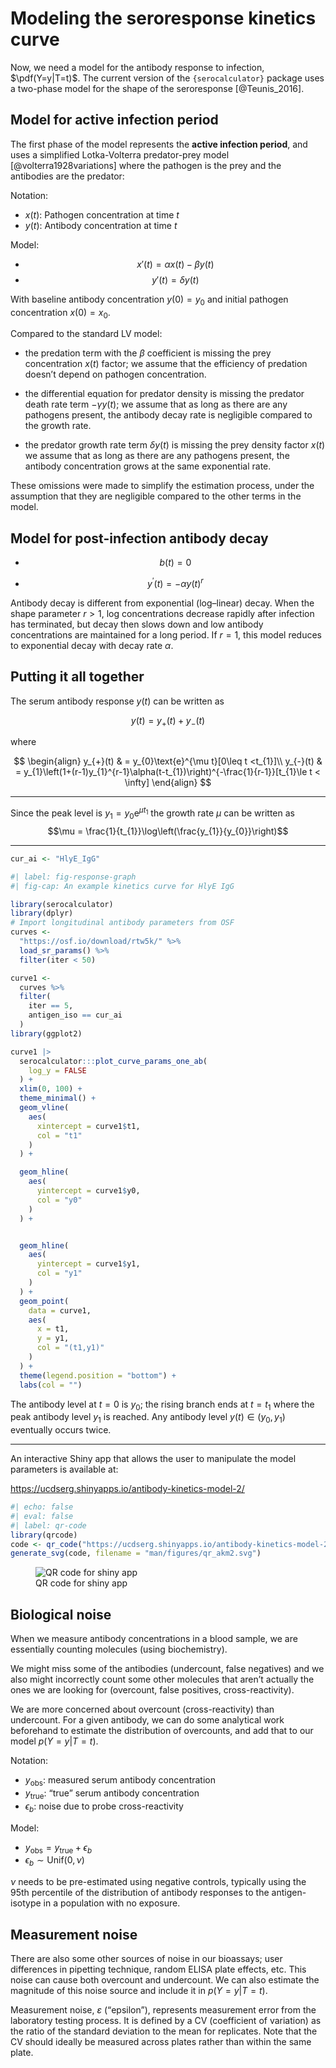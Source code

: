 # Modeling the seroresponse kinetics curve

::: notes
Now, we need a model for the antibody response to infection, $\pdf(Y=y|T=t)$.
The current version of the `{serocalculator}` package uses
a two-phase model for
the shape of the seroresponse [@Teunis_2016].
:::

## Model for active infection period {.smaller}

::: notes
The first phase of the model represents the **active infection period**,
and uses a simplified Lotka-Volterra predator-prey model
[@volterra1928variations]
where the pathogen is the prey and the antibodies are the predator:
:::

Notation:

* $x(t)$: Pathogen concentration at time $t$ 
* $y(t)$: Antibody concentration at time $t$ 

Model: 

* $$x'(t) = \alpha x(t) - \beta y(t)$$
* $$y'(t) = \delta y(t)$$

::: notes
With baseline antibody concentration $y(0) = y_{0}$ and
initial pathogen concentration
$x(0) = x_{0}$.
:::

::: notes
Compared to the standard LV model:

* the predation term with the $\beta$ coefficient is missing
the prey concentration $x(t)$ factor;
we assume that the efficiency of predation
doesn't depend on pathogen concentration.

* the differential equation for predator density is missing
the predator death rate term
$-\gamma y(t)$; we assume that as long as there are any pathogens present,
the antibody decay rate is negligible compared to the growth rate.

* the predator growth rate term $\delta y(t)$ is missing
the prey density factor $x(t)$
we assume that as long as there are any pathogens present,
the antibody concentration grows at the same exponential rate.

These omissions were made to simplify the estimation process,
under the assumption that they are negligible
compared to the other terms in the model.

:::

## Model for post-infection antibody decay

* $$b(t) = 0$$

* $$y^{\prime}(t) = -\alpha y(t)^r$$

::: notes
Antibody decay is different from exponential (log--linear) decay. 
When the shape parameter $r > 1$,
log concentrations decrease rapidly after infection has terminated,
but decay then slows down and
low antibody concentrations are maintained for a long period.
If $r = 1$, 
this model reduces to exponential decay with decay rate $\alpha$.
:::

## Putting it all together

The serum antibody response $y(t)$ can be written as

$$
y(t) = y_{+}(t) + y_{-}(t)
$$

where

$$
\begin{align}
y_{+}(t) & = y_{0}\text{e}^{\mu t}[0\leq t <t_{1}]\\
y_{-}(t) & = y_{1}\left(1+(r-1)y_{1}^{r-1}\alpha(t-t_{1})\right)^{-\frac{1}{r-1}}[t_{1}\le t < \infty]
\end{align}
$$

---

Since the peak level is $y_{1} = y_{0}\text{e}^{\mu t_{1}}$
the growth rate $\mu$ can be written as
$$\mu = \frac{1}{t_{1}}\log\left(\frac{y_{1}}{y_{0}}\right)$$

---

```r
cur_ai <- "HlyE_IgG"
```

```r
#| label: fig-response-graph
#| fig-cap: An example kinetics curve for HlyE IgG

library(serocalculator)
library(dplyr)
# Import longitudinal antibody parameters from OSF
curves <-
  "https://osf.io/download/rtw5k/" %>%
  load_sr_params() %>%
  filter(iter < 50)

curve1 <-
  curves %>%
  filter(
    iter == 5,
    antigen_iso == cur_ai
  )
library(ggplot2)

curve1 |>
  serocalculator:::plot_curve_params_one_ab(
    log_y = FALSE
  ) +
  xlim(0, 100) +
  theme_minimal() +
  geom_vline(
    aes(
      xintercept = curve1$t1,
      col = "t1"
    )
  ) +

  geom_hline(
    aes(
      yintercept = curve1$y0,
      col = "y0"
    )
  ) +


  geom_hline(
    aes(
      yintercept = curve1$y1,
      col = "y1"
    )
  ) +
  geom_point(
    data = curve1,
    aes(
      x = t1,
      y = y1,
      col = "(t1,y1)"
    )
  ) +
  theme(legend.position = "bottom") +
  labs(col = "")
```


:::: notes
The antibody level at $t=0$ is $y_{0}$;
the rising branch ends at $t = t_{1}$
where the peak antibody level $y_{1}$ is reached.
Any antibody level $y(t) \in (y_{0}, y_{1})$ eventually occurs twice.
::::

---

::: notes
An interactive Shiny app that allows the user to manipulate the model parameters is available at:

<https://ucdserg.shinyapps.io/antibody-kinetics-model-2/>

:::

```r
#| echo: false
#| eval: false
#| label: qr-code
library(qrcode)
code <- qr_code("https://ucdserg.shinyapps.io/antibody-kinetics-model-2/")
generate_svg(code, filename = "man/figures/qr_akm2.svg")
```

![QR code for shiny app](../man/figures/qr_akm2.svg)

## Biological noise

::: notes
When we measure antibody concentrations in a blood sample, we are essentially counting molecules (using biochemistry).

We might miss some of the antibodies (undercount, false negatives) and we also might incorrectly count some other molecules that aren't actually the ones we are looking for (overcount, false positives, cross-reactivity).

We are more concerned about overcount (cross-reactivity) than undercount. For a given antibody, we can do some analytical work beforehand to estimate the distribution of overcounts, and add that to our model $p(Y=y|T=t)$.
:::

Notation:

* $y_\text{obs}$: measured serum antibody concentration
* $y_\text{true}$: "true" serum antibody concentration
* $\epsilon_b$: noise due to probe cross-reactivity

Model:

* $y_\text{obs} = y_\text{true} + \epsilon_b$
* $\epsilon_b \sim \text{Unif}(0, \nu)$

$\nu$ needs to be pre-estimated using negative controls,
typically using the 95th percentile of the distribution of 
antibody responses to the antigen-isotype 
in a population with no exposure.

## Measurement noise

There are also some other sources of noise in our bioassays; 
user differences in pipetting technique, 
random ELISA plate effects, etc. 
This noise can cause both overcount and undercount. 
We can also estimate the magnitude of this noise source
and include it in $p(Y=y|T=t)$.

Measurement noise, $\varepsilon$ ("epsilon"), 
represents measurement error from the laboratory testing process. 
It is defined by a CV (coefficient of variation) as the ratio of the standard deviation to the mean for replicates. 
Note that the CV should ideally be measured across plates rather than within the same plate. 
